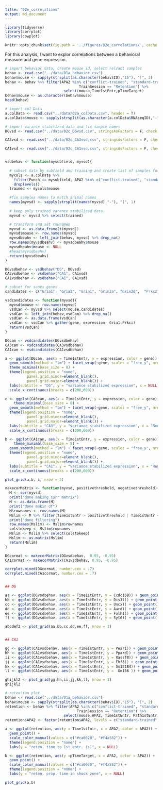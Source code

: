 ```yaml
---
title: "02e_correlations"
output: md_document
---
```


```r
library(tidyverse) 
library(corrplot)
library(cowplot)

knitr::opts_chunk$set(fig.path = '../figures/02e_correlations/', cache = F)
```    
For this analysis, I want to explor correlations between a behavioral measure and gene expression.

```r
# import behavior data, create mouse id, select relvant samples
behav <- read.csv("../data/01a_behavior.csv") 
behav$mouse <- sapply(strsplit(as.character(behav$ID),"15"), "[", 2)
behav <- behav %>% filter(APA2 %in% c("conflict-trained", "standard-trained"),
                                  TrainSession == "Retention") %>% 
                           select(mouse,Time1stEntr,pTimeTarget) 
behav$mouse <- as.character(behav$mouse)
head(behav)
```

```r
# import col Data 
a.colData <- read.csv("../data/02a_colData.csv", header = T)
a.colData$mouse <- sapply(strsplit(as.character(a.colData$RNAseqID),"-"), "[", 1)

# import varance stabilized data and fix sample names
DGvsd <- read.csv("../data/02c_DGvsd.csv", stringsAsFactors = F, check.names = F, row.names = 1) 

CA3vsd <- read.csv("../data/02c_CA3vsd.csv", stringsAsFactors = F, check.names = F, row.names = 1) 

CA1vsd <- read.csv("../data/02c_CA1vsd.csv", stringsAsFactors = F, check.names = F, row.names = 1) 


vsdbehav <- function(mysubfield, myvsd){
  
  # subset data by subfield and training and create list of samples for substting
  mycols <- a.colData %>% 
    filter(Punch == mysubfield, APA2 %in% c("conflict.trained", "standard.trained")) %>% 
    droplevels()
  trained <- mycols$mouse

  #fix samples names to match animal names
  names(myvsd) <- sapply(strsplit(names(myvsd),"-"), "[", 1)
  
  # keep only trained varance stabilized data
  myvsd <- myvsd %>% select(trained)

  # transform and set rownames
  myvsd <- as.data.frame(t(myvsd))
  myvsd$mouse <- row.names(myvsd)
  myvsdbeahv <- left_join(behav, myvsd) %>% drop_na()
  row.names(myvsdbeahv) <- myvsdbeahv$mouse
  myvsdbeahv$mouse <- NULL
  #head(myvsdbeahv)
  return(myvsdbeahv)
}

DGvsdbehav <- vsdbehav("DG", DGvsd)
CA3vsdbehav <- vsdbehav("CA1", CA1vsd)
CA1vsdbehav <- vsdbehav("CA1", CA1vsd)
```





```r
# subset for sanes genes
candidates <- c("Gria1", "Gria2", "Grin1", "Grin2a", "Grin2d",  "Prkcz" , "Prkci")

vsdcandidates <- function(myvsd){
  myvsd$mouse <- row.names(myvsd)
  vsdCan <- myvsd %>% select(mouse,candidates)
  vsdCan <- left_join(behav,vsdCan) %>% drop_na()
  vsdCan <- as.data.frame(vsdCan)
  vsdCan <- vsdCan %>% gather(gene, expression, Gria1:Prkci)
  return(vsdCan)
}

DGcan <- vsdcandidates(DGvsdbehav)
CA3can <- vsdcandidates(CA3vsdbehav)
CA1can <- vsdcandidates(CA1vsdbehav)

a <- ggplot(DGcan, aes(x = Time1stEntr, y = expression, color = gene)) + geom_point() + 
  geom_smooth(method = "lm") + facet_wrap(~gene, scales = "free_y", nrow = 1) + 
  theme_minimal(base_size = 8) +
  theme(legend.position = "none",
          panel.grid.minor=element_blank(),
          panel.grid.major=element_blank()) + 
  labs(subtitle = "DG", y = "variance stabilized expression", x = NULL) + 
  scale_x_continuous(breaks = c(200,600))

c <- ggplot(CA3can, aes(x = Time1stEntr, y = expression, color = gene)) + geom_point() + 
    theme_minimal(base_size = 8) +
  geom_smooth(method = "lm") + facet_wrap(~gene, scales = "free_y", nrow = 1)  + 
  theme(legend.position = "none",
          panel.grid.minor=element_blank(),
          panel.grid.major=element_blank()) + 
  labs(subtitle = "CA3", y = "variance stabilized expression", x = "Rention: Time to 1st entrance (s)") + 
  scale_x_continuous(breaks = c(200,600))

b <- ggplot(CA1can, aes(x = Time1stEntr, y = expression, color = gene)) + geom_point() + 
    theme_minimal(base_size = 8) +
  geom_smooth(method = "lm") + facet_wrap(~gene, scales = "free_y", nrow = 1)  + 
  theme(legend.position = "none",
          panel.grid.minor=element_blank(),
          panel.grid.major=element_blank()) + 
  labs(subtitle = "CA1", y = "variance stabilized expression", x = "Rention: Time to 1st entrance (s)") + 
  scale_x_continuous(breaks = c(200,600))

plot_grid(a,b, c, nrow = 3)
```

```r

makecorMatrix <- function(myvsd, positivethreshold, negativethreshold){
  M <- cor(myvsd)
  print("done making corr matrix")
  M <- as.data.frame(M)
  print("done makin df")
  M$rownames <- row.names(M)
  Mslim <- M %>% filter(Time1stEntr > positivethreshold | Time1stEntr < negativethreshold)
  print("done filtering")
  row.names(Mslim) <- Mslim$rownames
  colstokeep <- Mslim$rownames
  Mslim <- Mslim %>% select(colstokeep)
  Mslim <- as.matrix(Mslim)
  return(Mslim)
}

DGcormat <- makecorMatrix(DGvsdbehav,  0.95, -0.95)
CA1cormat <- makecorMatrix(CA1vsdbehav, 0.95, -0.95)

corrplot.mixed(DGcormat, number.cex = .7)
corrplot.mixed(CA1cormat, number.cex = .7)


## DG

aa <- ggplot(DGvsdbehav, aes(x = Time1stEntr, y = Ccdc158)) + geom_point() + geom_smooth(method = "lm",colour = "dark grey" ) + theme_classic(base_size = 8)
bb <- ggplot(DGvsdbehav, aes(x = Time1stEntr, y = Dis3l)) + geom_point() + geom_smooth(method = "lm",colour = "dark grey" ) + theme_classic(base_size = 8)
cc <- ggplot(DGvsdbehav, aes(x = Time1stEntr, y = Uncx)) + geom_point() + geom_smooth(method = "lm",colour = "dark grey" ) + theme_classic(base_size = 8)
dd <- ggplot(DGvsdbehav, aes(x = Time1stEntr, y = Aard)) + geom_point() + geom_smooth(method = "lm",colour = "dark grey" ) + theme_classic(base_size = 8)
ee <- ggplot(DGvsdbehav, aes(x = Time1stEntr, y = Folh1)) + geom_point() + geom_smooth(method = "lm",colour = "dark grey" ) + theme_classic(base_size = 8)
ff <- ggplot(DGvsdbehav, aes(x = Time1stEntr, y = Syt6)) + geom_point() + geom_smooth(method = "lm",colour = "dark grey" ) + theme_classic(base_size = 8)

abcdef2 <- plot_grid(aa,bb,cc,dd,ee,ff, nrow = 1)


## CA1

gg <- ggplot(CA1vsdbehav, aes(x = Time1stEntr, y = Pear1)) + geom_point() + geom_smooth(method = "lm",colour = "dark grey" ) + theme_classic(base_size = 8)
hh <- ggplot(CA1vsdbehav, aes(x = Time1stEntr, y = Ppard)) + geom_point() + geom_smooth(method = "lm",colour = "dark grey" ) + theme_classic(base_size = 8)
ii <- ggplot(CA1vsdbehav, aes(x = Time1stEntr, y = Rassf8)) + geom_point() + geom_smooth(method = "lm",colour = "dark grey" ) + theme_classic(base_size = 8)
jj <- ggplot(CA1vsdbehav, aes(x = Time1stEntr, y = Ebf3)) + geom_point() + geom_smooth(method = "lm",colour = "dark grey" ) + theme_classic(base_size = 8)
kk <- ggplot(CA1vsdbehav, aes(x = Time1stEntr, y = Gm12184)) + geom_point() + geom_smooth(method = "lm",colour = "dark grey" ) + theme_classic(base_size = 8)
ll <- ggplot(CA1vsdbehav, aes(x = Time1stEntr, y =  Gm156 )) + geom_point() + geom_smooth(method = "lm",colour = "dark grey" ) + theme_classic(base_size = 8)

ghijkl2 <- plot_grid(gg,hh,ii,jj,kk,ll, nrow = 1)
ghijkl2

```




```r
# retention plot
behav <- read.csv("../data/01a_behavior.csv") 
behav$mouse <- sapply(strsplit(as.character(behav$ID),"15"), "[", 2)
retention <- behav %>% filter(APA2 %in% c("conflict-trained", "standard-trained"),
                                 TrainSession == "Retention") %>% 
                           select(mouse,APA2, Time1stEntr, Path1stEntr, pTimeTarget)
retention$APA2 <- factor(retention$APA2, levels = c("standard-trained", "conflict-trained"))

a <- ggplot(retention, aes(y = Time1stEntr, x = APA2, color = APA2)) +
  geom_point() + 
  scale_color_manual(values = c("#ca0020", "#f4a582")) +
  theme(legend.position = "none") +
  labs(y = "reten. time to 1st entr. (s)", x = NULL)

b <- ggplot(retention, aes(y =pTimeTarget, x = APA2, color = APA2)) +
  geom_point() + 
  scale_color_manual(values = c("#ca0020", "#f4a582")) +
  theme(legend.position = "none") +
  labs(y = "reten. prop. time in shock zone", x = NULL)

plot_grid(a,b)
```
